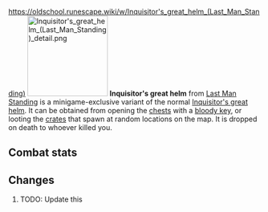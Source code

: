 https://oldschool.runescape.wiki/w/Inquisitor's_great_helm_(Last_Man_Standing)
{{Infobox Item
|name = Inquisitor's great helm
|image = [[File:Inquisitor's great helm (Last Man Standing).png]]
|release = [[06 February]] [[2020]]
|update = Last Man Standing Beta and Splashing Restrictions  # TODO: Update this
|members = No
|quest = No
|tradeable = No
|placeholder = No
|equipable = Yes
|stackable = No
|noteable = Yes
|options = Wield, Drop   # TODO: Update this
|examine = The great helmet of the turncloak justiciar.
|value = 20
|alchable = No
|weight = 2.721
|id = 27195
}}
[[File:Inquisitor's great helm (Last Man Standing) detail.png|160px|left]]
'''Inquisitor's great helm''' from [[Last Man Standing]] is a minigame-exclusive variant of the normal [[Inquisitor's great helm]]. It can be obtained from opening the [[Chest (Last Man Standing)|chests]] with a [[bloody key]], or looting the [[Crate (Last Man Standing)|crates]] that spawn at random locations on the map. It is dropped on death to whoever killed you.

==Combat stats==
{{Infobox Bonuses
|astab = -2
|aslash = -2
|acrush = 8
|amagic = -5
|arange = -5
|dstab = 19
|dslash = 10
|dcrush = 21
|dmagic = 0
|drange = 12
|str = 4
|rstr = 0
|mdmg = 0
|prayer = 1
|slot = head
|image = [[File:Inquisitor's great helm equipped male.png|160px]]
|altimage = [[File:Inquisitor's great helm equipped female.png|160px]]
}}



==Changes==
# TODO: Update this
{{Subject changes header}}
{{Subject changes
|date = 4 August 2016
|update = Last Man Standing
|change = The item was made fully available with the release of Last Man Standing.
}}
{{Subject changes footer}}

{{Last Man Standing In-game Items}}